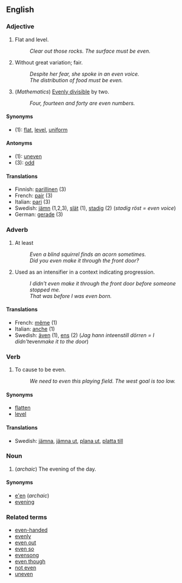 == English ==
===Adjective===

# Flat and level.
#: ''Clear out those rocks.  The surface must be even.''
# Without great variation; fair.
#: ''Despite her fear, she spoke in an even voice.''
#: ''The distribution of food must be even.''
# (''Mathematics'') [[Evenly divisible]] by two.
#: ''Four, fourteen and forty are even numbers.''

==== Synonyms ====
*(1): [[flat]], [[level]], [[uniform]]

==== Antonyms ====
*(1): [[uneven]]
*(3): [[odd]]

==== Translations ====
*Finnish: [[parillinen]] (3)
*French: [[pair#French|pair]] (3)
*Italian: [[pari]] (3)
*Swedish: [[jämn]] (1,2,3), [[slät]] (1), [[stadig]] (2) (''stadig röst = even voice'')
*German: [[gerade]] (3)

=== Adverb ===
# At least
#: ''Even a blind squirrel finds an acorn sometimes.''
#: ''Did you even make it through the front door?''
# Used as an intensifier in a context indicating progression. <!-- help? -->
#: ''I didn't even make it through the front door before someone stopped me.''
#: ''That was before I was even born.''

==== Translations ====
*French: [[même]] (1)
*Italian: [[anche]] (1)
*Swedish: [[även]] (1), [[ens]] (2) (''Jag hann inte ''ens'' till dörren = I didn't ''even'' make it to the door'')

=== Verb ===
# To cause to be even.
#: ''We need to even this playing field.  The west goal is too low.''

==== Synonyms ====
*[[flatten]]
*[[level]]

====Translations====
*Swedish: [[jämna]], [[jämna ut]], [[plana ut]], [[platta till]]

=== Noun ===
# (''archaic'') The evening of the day.

==== Synonyms ====
*[[e'en]] (''archaic'')
*[[evening]]

=== Related terms ===
*[[even-handed]]
*[[evenly]]
*[[even out]]
*[[even so]]
*[[evensong]]
*[[even though]]
*[[not even]]
*[[uneven]]